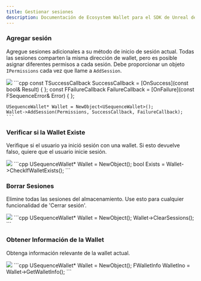 ```yaml
---
title: Gestionar sesiones
description: Documentación de Ecosystem Wallet para el SDK de Unreal de Sequence.
---
```


### Agregar sesión
Agregue sesiones adicionales a su método de inicio de sesión actual. Todas las sesiones comparten la misma dirección de wallet, pero es posible asignar diferentes permisos a cada sesión. Debe proporcionar un objeto `IPermissions` cada vez que llame a `AddSession`.

<Tabs>
  <Tab title="Blueprint">
    <Frame>
      <img src="/images/unreal/ecosystem/add_session.png" />
    </Frame>
  </Tab>

  <Tab title="C++">
    ```cpp
    const TSuccessCallback<bool> SuccessCallback = [OnSuccess](const bool& Result) { };
    const FFailureCallback FailureCallback = [OnFailure](const FSequenceError& Error) { };

    USequenceWallet* Wallet = NewObject<USequenceWallet>();
    Wallet->AddSession(Permissions, SuccessCallback, FailureCallback);
    ```
  </Tab>
</Tabs>

### Verificar si la Wallet Existe
Verifique si el usuario ya inició sesión con una wallet. Si esto devuelve falso, quiere que el usuario inicie sesión.

<Tabs>
  <Tab title="Blueprint">
    <Frame>
      <img src="/images/unreal/ecosystem/check_signedin.png" />
    </Frame>
  </Tab>

  <Tab title="C++">
    ```cpp
    USequenceWallet* Wallet = NewObject<USequenceWallet>();
    bool Exists = Wallet->CheckIfWalletExists();
    ```
  </Tab>
</Tabs>

### Borrar Sesiones
Elimine todas las sesiones del almacenamiento. Use esto para cualquier funcionalidad de 'Cerrar sesión'.

<Tabs>
  <Tab title="Blueprint">
    <Frame>
      <img src="/images/unreal/ecosystem/clear_sessions.png" />
    </Frame>
  </Tab>

  <Tab title="C++">
    ```cpp
    USequenceWallet* Wallet = NewObject<USequenceWallet>();
    Wallet->ClearSessions();
    ```
  </Tab>
</Tabs>

### Obtener Información de la Wallet
Obtenga información relevante de la wallet actual.

<Tabs>
  <Tab title="Blueprint">
    <Frame>
      <img src="/images/unreal/ecosystem/wallet_info.png" />
    </Frame>
  </Tab>

  <Tab title="C++">
    ```cpp
    USequenceWallet* Wallet = NewObject<USequenceWallet>();
    FWalletInfo WalletIno = Wallet->GetWalletInfo();
    ```
  </Tab>
</Tabs>